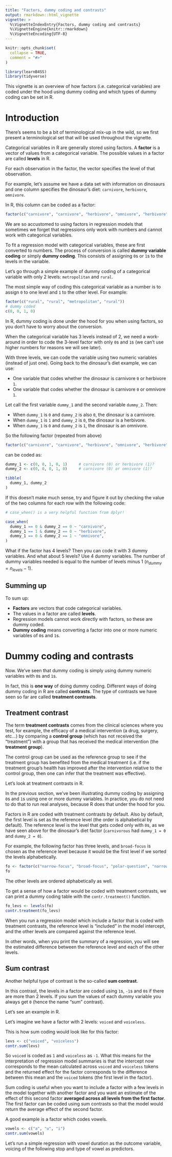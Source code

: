```yaml
---
title: "Factors, dummy coding and contrasts"
output: rmarkdown::html_vignette
vignette: >
  %\VignetteIndexEntry{Factors, dummy coding and contrasts}
  %\VignetteEngine{knitr::rmarkdown}
  %\VignetteEncoding{UTF-8}
---
```


```r
knitr::opts_chunk$set(
  collapse = TRUE,
  comment = "#>"
)
```

```r
library(learnB4SS)
library(tidyverse)
```

This vignette is an overview of how factors (i.e. categorical variables) are coded under the hood using dummy coding and which types of dummy coding can be set in R.

# Introduction

There's seems to be a bit of terminological mix-up in the wild, so we first present a terminological set that will be used throughout the vignette.

Categorical variables in R are generally stored using factors.
A **factor** is a vector of values from a categorical variable.
The possible values in a factor are called **levels** in R.

For each observation in the factor, the vector specifies the level of that observation.

For example, let's assume we have a data set with information on dinosaurs and one column specifies the dinosaur's diet: `carnivore`, `herbivore`, `omnivore`.

In R, this column can be coded as a factor:

```r
factor(c("carnivore", "carnivore", "herbivore", "omnivore", "herbivore"))
```

We are so accustomed to using factors in regression models that sometimes we forget that regressions only work with numbers and cannot work with categorical variables.

To fit a regression model with categorical variables, these are first converted to numbers.
The process of conversion is called **dummy variable coding** or simply **dummy coding**.
This consists of assigning `0`s or `1`s to the levels in the variable.

Let's go through a simple example of dummy coding of a categorical variable with only 2 levels: `metropolitan` and `rural`.

The most simple way of coding this categorical variable as a number is to assign `0` to one level and `1` to the other level. For example:

```r
factor(c("rural", "rural", "metropolitan", "rural"))
# dummy coded
c(0, 0, 1, 0)
```

In R, dummy coding is done under the hood for you when using factors, so you don't have to worry about the conversion.

When the categorical variable has 3 levels instead of 2, we need a work-around in order to code the 3-level factor with only `0`s and `1`s (we can't use higher numbers for reasons we will see later).

With three levels, we can code the variable using two numeric variables (instead of just one).
Going back to the dinosaur's diet example, we can use:

- One variable that codes whether the dinosaur is carnivore `0` or herbivore `1`.
- One variable that codes whether the dinosaur is carnivore `0` or omnivore `1`.

Let call the first variable `dummy_1` and the second variable `dummy_2`. Then:

- When `dummy_1` is `0` and `dummy_2` is also `0`, the dinosaur is a carnivore.
- When `dummy_1` is `1` and `dummy_2` is `0`, the dinosaur is a herbivore.
- When `dummy_1` is `0` and `dummy_2` is `1`, the dinosaur is an omnivore.

So the following factor (repeated from above)

```r
factor(c("carnivore", "carnivore", "herbivore", "omnivore", "herbivore"))
```

can be coded as:

```r
dummy_1 <- c(0, 0, 1, 0, 1)     # carnivore (0) or herbivore (1)?
dummy_2 <- c(0, 0, 0, 1, 0)     # carnivore (0) or omnivore (1)?

tibble(
  dummy_1, dummy_2
)
```

If this doesn't make much sense, try and figure it out by checking the value of the two columns for each row with the following code:

```r
# case_when() is a very helpful function from dplyr!

case_when(
  dummy_1 == 0 & dummy_2 == 0 ~ "carnivore",
  dummy_1 == 1 & dummy_2 == 0 ~ "herbivore",
  dummy_1 == 0 & dummy_2 == 1 ~ "omnivore",
)
```

What if the factor has 4 levels? Then you can code it with 3 dummy variables. And what about 5 levels? Use 4 dummy variables. The number of dummy variables needed is equal to the number of levels minus 1 ($n_{dummy} = n_{levels} - 1$).

## Summing up

To sum up:

- **Factors** are vectors that code categorical variables.
- The values in a factor are called **levels**.
- Regression models cannot work directly with factors, so these are dummy coded.
- **Dummy coding** means converting a factor into one or more numeric variables of `0`s and `1`s.

# Dummy coding and contrasts

Now. We've seen that dummy coding is simply using dummy numeric variables with `0`s and `1`s.

In fact, this is **one way** of doing dummy coding.
Different ways of doing dummy coding in R are called **contrasts**.
The type of contrasts we have seen so far are called **treatment contrasts**.

## Treatment contrast

The term **treatment contrasts** comes from the clinical sciences where you test, for example, the efficacy of a medical intervention (a drug, surgery, etc...) by comparing a **control group** (which has not received the "treatment") with a group that has received the medical intervention (the **treatment group**).

The control group can be used as the reference group to see if the treatment group has benefited from the medical treatment (i.e. if the treatment group's health has improved after the intervention relative to the control group, then one can infer that the treatment was effective).

Let's look at treatment contrasts in R.

In the previous section, we've been illustrating dummy coding by assigning `0`s and `1`s using one or more dummy variables.
In practice, you do not need to do that to run real analyses, because R does that under the hood for you.

Factors in R are coded with treatment contrasts by default.
Also by default, the first level is set as the reference level (the order is alphabetical by default).
The reference level is the level that gets coded only with `0`s, as we have seen above for the dinosaur's diet factor (`carnivorous` had `dummy_1 = 0` and `dummy_2 = 0`).

For example, the following factor has three levels, and `broad-focus` is chosen as the reference level because it would be the first level if we sorted the levels alphabetically.

```r
fo <- factor(c("narrow-focus", "broad-focus", "polar-question", "narrow-focus", "broad-focus"))
fo
```

The other levels are ordered alphabetically as well.

To get a sense of how a factor would be coded with treatment contrasts, we can print a dummy coding table with the `contr.treatment()` function.

```r
fo_levs <- levels(fo)
contr.treatment(fo_levs)
```

When you run a regression model which include a factor that is coded with treatment contrasts, the reference level is "included" in the model intercept, and the other levels are compared against the reference level.

In other words, when you print the summary of a regression, you will see the estimated difference between the reference level and each of the other levels.

## Sum contrast

Another helpful type of contrast is the so-called **sum contrast**.

In this contrast, the levels in a factor are coded using `1`s, `-1`s and `0`s if there are more than 2 levels.
If you sum the values of each dummy variable you always get `0` (hence the name "sum" contrast).

Let's see an example in R.

Let's imagine we have a factor with 2 levels: `voiced` and `voiceless`.

This is how sum coding would look like for this factor:

```r
levs <- c("voiced", "voiceless")
contr.sum(levs)
```

So `voiced` is coded as `1` and `voiceless` as `-1`.
What this means for the interpretation of regression model summaries is that the intercept now corresponds to the mean calculated across `voiced` and `voiceless` tokens and the returned effect for the factor corresponds to the difference between this mean and the `voiced` tokens (the first level in the factor).

Sum coding is useful when you want to include a factor with a few levels in the model together with another factor and you want an estimate of the effect of this second factor **averaged across all levels from the first factor**.
The first factor can be coded using sum contrasts so that the model would return the average effect of the second factor.

A good example is a factor which codes vowels.

```r
vowels <- c("a", "u", "i")
contr.sum(vowels)
```

Let's run a simple regression with vowel duration as the outcome variable, voicing of the following stop and type of vowel as predictors.




<br>
